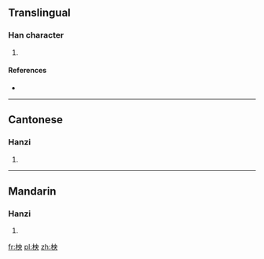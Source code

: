 ==Translingual==

===Han character===
{{Han char|rn=75|rad=木|as=05|sn=9|four=4593<sub>0</sub>|canj=木中月大 (DLBK)|ids=⿰[[木]][[央]]}}

# {{defn|Han|sort=木05}}

====References====
* {{Han ref|kx=0518.200|dkj=14615|hdz=21183.040|uh=67CD|ud=26573|bh=CF4B|bd=53067}}

----

==Cantonese==

===Hanzi===

{{yue-hanzi|jyut=[[joeng1]], [[joeng2]]|y=yeung1, yeung2}}

# {{defn|lang=yue|sort=木05}}

----

==Mandarin==

===Hanzi===
{{cmn-hanzi|pin=[[yǎng]] ([[yang3]])|wg=yang<sup>3</sup>}}

# {{defn|lang=cmn|sort=木05}}

[[fr:柍]]
[[pl:柍]]
[[zh:柍]]